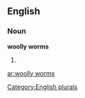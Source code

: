
==English==

===Noun===
'''woolly worms'''

# {{plural of|[[woolly worm]]}}

[[Category:English plurals]]

[[ar:woolly worms]]